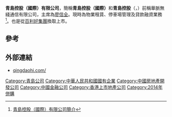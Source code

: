 '''青島控股（國際）有限公司'''，簡稱'''青島控股（國際）'''和'''青島控股'''（'''{{lang-en|Qingdao Holdings International Limited}}'''，{{hkex|0499}}）前稱華脈無綫通信有限公司，主席為[[廖信全|廖信全]]。現時為物業租賃、停車場管理及貸款融資業務<ref>[http://qingdaohi.com/%E5%85%AC%E5%8F%B8%E6%A6%82%E5%86%B5/ 青島控股（國際）有限公司簡介]{{dead link|date=2018年5月 |bot=InternetArchiveBot |fix-attempted=yes }}</ref>。也是從[[百利好集團|百利好集團]]換取上市。

==參考==
{{reflist}}

== 外部連結 ==
* [http://qingdaohi.com/ qingdaohi.com/]

[[Category:青島公司|Category:青島公司]]
[[Category:中華人民共和國國有企業|Category:中華人民共和國國有企業]]
[[Category:中國房地產開發公司|Category:中國房地產開發公司]]
[[Category:中國金融公司|Category:中國金融公司]]
[[Category:香港上市地產公司|Category:香港上市地產公司]]
[[Category:2014年併購|Category:2014年併購]]